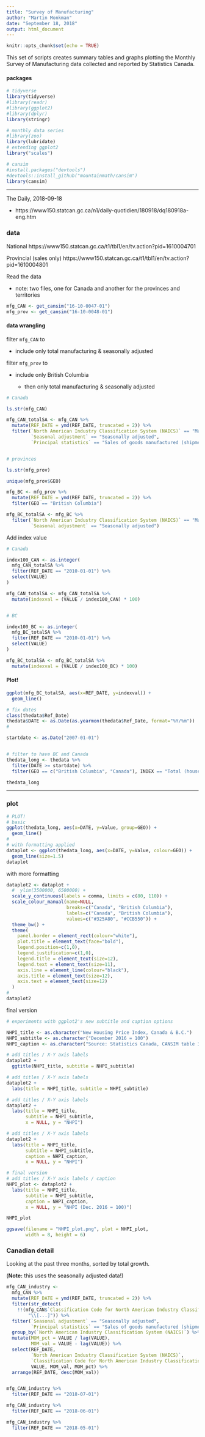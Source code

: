 ```yaml
---
title: "Survey of Manufacturing"
author: "Martin Monkman"
date: "September 18, 2018"
output: html_document
---
```

<!--
Copyright 2018 Province of British Columbia

Licensed under the Apache License, Version 2.0 (the "License");
you may not use this file except in compliance with the License.
You may obtain a copy of the License at

http://www.apache.org/licenses/LICENSE-2.0

Unless required by applicable law or agreed to in writing, software distributed under the License is distributed on an "AS IS" BASIS,
WITHOUT WARRANTIES OR CONDITIONS OF ANY KIND, either express or implied.
See the License for the specific language governing permissions and limitations under the License.
-->


```r
knitr::opts_chunk$set(echo = TRUE)
```


This set of scripts creates summary tables and graphs plotting the Monthly Survey of Manufacturing data collected and reported by Statistics Canada.

#### packages

```r

# tidyverse
library(tidyverse)
#library(readr)
#library(ggplot2) 
#library(dplyr)
library(stringr)

# monthly data series
#library(zoo)
library(lubridate)
# extending ggplot2
library("scales")

# cansim
#install.packages("devtools")
#devtools::install_github("mountainmath/cansim")
library(cansim)

```

---

The Daily, 2018-09-18

* https://www150.statcan.gc.ca/n1/daily-quotidien/180918/dq180918a-eng.htm 


### data

National
https://www150.statcan.gc.ca/t1/tbl1/en/tv.action?pid=1610004701

Provincial (sales only)
https://www150.statcan.gc.ca/t1/tbl1/en/tv.action?pid=1610004801


Read the data

* note: two files, one for Canada and another for the provinces and territories

```r

mfg_CAN <- get_cansim("16-10-0047-01")
mfg_prov <- get_cansim("16-10-0048-01")


```


#### data wrangling

filter `mfg_CAN` to

* include only total manufacturing & seasonally adjusted


filter `mfg_prov` to 

* include only British Columbia

  - then only total manufacturing & seasonally adjusted



```r

# Canada

ls.str(mfg_CAN)

mfg_CAN_totalSA <- mfg_CAN %>%
  mutate(REF_DATE = ymd(REF_DATE, truncated = 2)) %>%
  filter(`North American Industry Classification System (NAICS)` == "Manufacturing",
         `Seasonal adjustment` == "Seasonally adjusted",
         `Principal statistics` == "Sales of goods manufactured (shipments)")


# provinces

ls.str(mfg_prov)

unique(mfg_prov$GEO)

mfg_BC <- mfg_prov %>%
  mutate(REF_DATE = ymd(REF_DATE, truncated = 2)) %>%
  filter(GEO == "British Columbia")

mfg_BC_totalSA <- mfg_BC %>%
  filter(`North American Industry Classification System (NAICS)` == "Manufacturing",
         `Seasonal adjustment` == "Seasonally adjusted")


```


Add index value


```r

# Canada

index100_CAN <- as.integer(
  mfg_CAN_totalSA %>%
  filter(REF_DATE == "2010-01-01") %>%
  select(VALUE)
)

mfg_CAN_totalSA <- mfg_CAN_totalSA %>%
  mutate(indexval = (VALUE / index100_CAN) * 100)


# BC

index100_BC <- as.integer(
  mfg_BC_totalSA %>%
  filter(REF_DATE == "2010-01-01") %>%
  select(VALUE)
)

mfg_BC_totalSA <- mfg_BC_totalSA %>%
  mutate(indexval = (VALUE / index100_BC) * 100)

```



#### Plot!


```r

ggplot(mfg_BC_totalSA, aes(x=REF_DATE, y=indexval)) + 
  geom_line()

```






```r


# fix dates
class(thedata$Ref_Date)
thedata$DATE <- as.Date(as.yearmon(thedata$Ref_Date, format="%Y/%m"))
#

startdate <- as.Date("2007-01-01")


# filter to have BC and Canada
thedata_long <- thedata %>%
  filter(DATE >= startdate) %>%
  filter(GEO == c("British Columbia", "Canada"), INDEX == "Total (house and land)")

thedata_long


```

--- 

### plot


```r
# PLOT!
# basic
ggplot(thedata_long, aes(x=DATE, y=Value, group=GEO)) + 
  geom_line()
#
# with formatting applied
dataplot <- ggplot(thedata_long, aes(x=DATE, y=Value, colour=GEO)) + 
  geom_line(size=1.5) 
dataplot

```

with more formatting

```r

dataplot2 <- dataplot +
  #  ylim(3500000, 6500000) +
  scale_y_continuous(labels = comma, limits = c(80, 110)) +
  scale_colour_manual(name=NULL,
                      breaks=c("Canada", "British Columbia"),
                      labels=c("Canada", "British Columbia"), 
                      values=c("#325A80", "#CCB550")) +
  theme_bw() +
  theme(
    panel.border = element_rect(colour="white"),
    plot.title = element_text(face="bold"),
    legend.position=c(1,0), 
    legend.justification=c(1,0),
    legend.title = element_text(size=12),
    legend.text = element_text(size=11),
    axis.line = element_line(colour="black"),
    axis.title = element_text(size=12),
    axis.text = element_text(size=12)
  )
#
dataplot2 

```

final version

```r

# experiments with ggplot2's new subtitle and caption options

NHPI_title <- as.character("New Housing Price Index, Canada & B.C.")
NHPI_subtitle <- as.character("December 2016 = 100")
NHPI_caption <- as.character("Source: Statistics Canada, CANSIM table 327-0056")

# add titles / X-Y axis labels
dataplot2 +
  ggtitle(NHPI_title, subtitle = NHPI_subtitle)

# add titles / X-Y axis labels
dataplot2 +
  labs(title = NHPI_title, subtitle = NHPI_subtitle)

# add titles / X-Y axis labels
dataplot2 +
  labs(title = NHPI_title,
       subtitle = NHPI_subtitle,
       x = NULL, y = "NHPI")

# add titles / X-Y axis labels
dataplot2 +
  labs(title = NHPI_title,
       subtitle = NHPI_subtitle,
       caption = NHPI_caption, 
       x = NULL, y = "NHPI") 

# final version
# add titles / X-Y axis labels / caption
NHPI_plot <- dataplot2 +
  labs(title = NHPI_title,
       subtitle = NHPI_subtitle,
       caption = NHPI_caption, 
       x = NULL, y = "NHPI (Dec. 2016 = 100)") 

NHPI_plot

ggsave(filename = "NHPI_plot.png", plot = NHPI_plot,
       width = 8, height = 6)

```



### Canadian detail

Looking at the past three months, sorted by total growth. 

(**Note:** this uses the seasonally adjusted data!)

```r


mfg_CAN_industry <- 
  mfg_CAN %>%
  mutate(REF_DATE = ymd(REF_DATE, truncated = 2)) %>%
  filter(str_detect(
    !!(mfg_CAN$`Classification Code for North American Industry Classification System (NAICS)`), 
        "\\[...]")) %>%
  filter(`Seasonal adjustment` == "Seasonally adjusted",
         `Principal statistics` == "Sales of goods manufactured (shipments)") %>%
  group_by(`North American Industry Classification System (NAICS)`) %>%
  mutate(MOM_pct = VALUE / lag(VALUE),
         MOM_val = VALUE - lag(VALUE)) %>%
  select(REF_DATE, 
         `North American Industry Classification System (NAICS)`, 
         `Classification Code for North American Industry Classification System (NAICS)`,
         VALUE, MOM_val, MOM_pct) %>%
  arrange(REF_DATE, desc(MOM_val)) 


mfg_CAN_industry %>%
  filter(REF_DATE == "2018-07-01")

mfg_CAN_industry %>%
  filter(REF_DATE == "2018-06-01")

mfg_CAN_industry %>%
  filter(REF_DATE == "2018-05-01")


```

